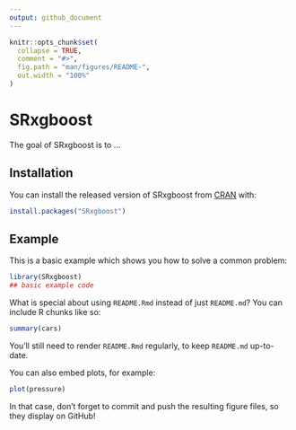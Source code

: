```yaml
---
output: github_document
---
```


<!-- README.md is generated from README.Rmd. Please edit that file -->

```r
knitr::opts_chunk$set(
  collapse = TRUE,
  comment = "#>",
  fig.path = "man/figures/README-",
  out.width = "100%"
)
```

# SRxgboost

<!-- badges: start -->
<!-- badges: end -->

The goal of SRxgboost is to ...

## Installation

You can install the released version of SRxgboost from [CRAN](https://CRAN.R-project.org) with:

``` r
install.packages("SRxgboost")
```

## Example

This is a basic example which shows you how to solve a common problem:

```r
library(SRxgboost)
## basic example code
```

What is special about using `README.Rmd` instead of just `README.md`? You can include R chunks like so:

```r
summary(cars)
```

You'll still need to render `README.Rmd` regularly, to keep `README.md` up-to-date.

You can also embed plots, for example:

```r
plot(pressure)
```

In that case, don't forget to commit and push the resulting figure files, so they display on GitHub!
